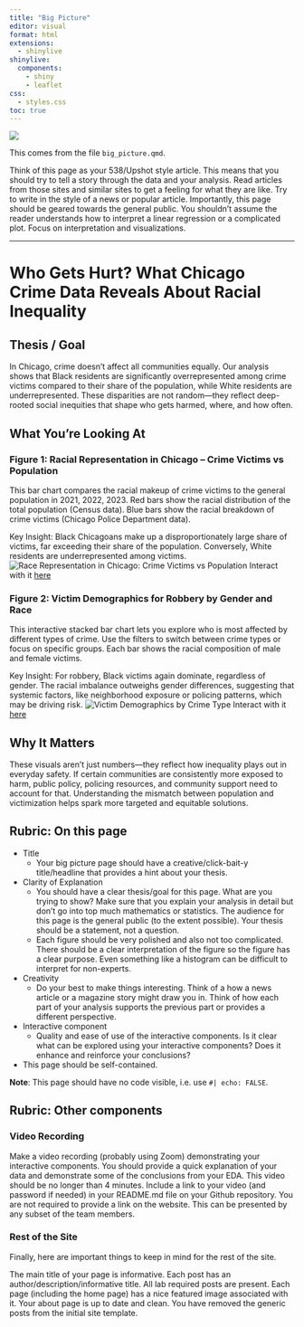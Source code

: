 ```yaml
---
title: "Big Picture"
editor: visual
format: html
extensions:
  - shinylive
shinylive:
  components:
    - shiny
    - leaflet
css:
  - styles.css
toc: true
---
```




![](images/The_Big_Picture_2.jpeg)

This comes from the file `big_picture.qmd`.

Think of this page as your 538/Upshot style article. This means that you should try to tell a story through the data and your analysis. Read articles from those sites and similar sites to get a feeling for what they are like. Try to write in the style of a news or popular article. Importantly, this page should be geared towards the general public. You shouldn't assume the reader understands how to interpret a linear regression or a complicated plot. Focus on interpretation and visualizations.



---


# Who Gets Hurt? What Chicago Crime Data Reveals About Racial Inequality

## Thesis / Goal
In Chicago, crime doesn't affect all communities equally. Our analysis shows that Black residents are significantly overrepresented among crime victims compared to their share of the population, while White residents are underrepresented. These disparities are not random—they reflect deep-rooted social inequities that shape who gets harmed, where, and how often.



## What You’re Looking At
### Figure 1: Racial Representation in Chicago – Crime Victims vs Population
This bar chart compares the racial makeup of crime victims to the general population in 2021, 2022, 2023.
Red bars show the racial distribution of the total population (Census data).
Blue bars show the racial breakdown of crime victims (Chicago Police Department data).

Key Insight: Black Chicagoans make up a disproportionately large share of victims, far exceeding their share of the population. Conversely, White residents are underrepresented among victims.
![Race Representation in Chicago: Crime Victims vs Population](images/Interactice1.png)
Interact with it [here](https://yanyingh.shinyapps.io/dataset_for_shiny/)


### Figure 2: Victim Demographics for Robbery by Gender and Race
This interactive stacked bar chart lets you explore who is most affected by different types of crime.
Use the filters to switch between crime types or focus on specific groups.
Each bar shows the racial composition of male and female victims.

Key Insight: For robbery, Black victims again dominate, regardless of gender. The racial imbalance outweighs gender differences, suggesting that systemic factors, like neighborhood exposure or policing patterns, which may be driving risk.
![Victim Demographics by Crime Type](images/Interactive2.png)
Interact with it  [here](https://yanyingh.shinyapps.io/scripts/ )




## Why It Matters
These visuals aren’t just numbers—they reflect how inequality plays out in everyday safety. If certain communities are consistently more exposed to harm, public policy, policing resources, and community support need to account for that. Understanding the mismatch between population and victimization helps spark more targeted and equitable solutions.






## Rubric: On this page


* Title
  * Your big picture page should have a creative/click-bait-y title/headline that provides a hint about your thesis.
* Clarity of Explanation
  * You should have a clear thesis/goal for this page. What are you trying to show? Make sure that you explain your analysis in detail but don't go into top much mathematics or statistics. The audience for this page is the general public (to the extent possible). Your thesis should be a statement, not a question.
  * Each figure should be very polished and also not too complicated. There should be a clear interpretation of the figure so the figure has a clear purpose. Even something like a histogram can be difficult to interpret for non-experts.
* Creativity
  * Do your best to make things interesting. Think of a how a news article or a magazine story might draw you in. Think of how each part of your analysis supports the previous part or provides a different perspective.
* Interactive component
  * Quality and ease of use of the interactive components.
Is it clear what can be explored using your interactive components?
Does it enhance and reinforce your conclusions?
* This page should be self-contained.
  
**Note**: This page should have no code visible, i.e. use `#| echo: FALSE`.  




## Rubric: Other components

### Video Recording

Make a video recording (probably using Zoom) demonstrating your interactive components.
You should provide a quick explanation of your data and demonstrate some of the conclusions from your EDA.
This video should be no longer than 4 minutes.
Include a link to your video (and password if needed) in your README.md file on your Github repository. You are not required to provide a link on the website.
This can be presented by any subset of the team members.


### Rest of the Site

Finally, here are important things to keep in mind for the rest of the site. 

The main title of your page is informative.
Each post has an author/description/informative title.
All lab required posts are present.
Each page (including the home page) has a nice featured image associated with it.
Your about page is up to date and clean.
You have removed the generic posts from the initial site template.


